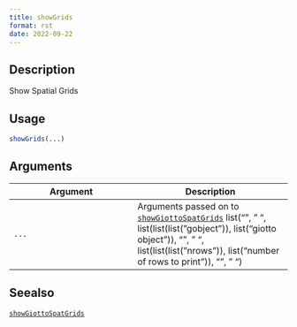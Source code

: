 ```yaml
--- 
title: showGrids 
format: rst 
date: 2022-09-22 
--- 
```


## Description

Show Spatial Grids


## Usage

```r
showGrids(...)
```


## Arguments

Argument      |Description
------------- |----------------
`...`     |      Arguments passed on to [`showGiottoSpatGrids`](#showgiottospatgrids)   list("\n", "    ", list(list(list("gobject")), list("giotto object")), "\n", "    ", list(list(list("nrows")), list("number of rows to print")), "\n", "  ")


## Seealso

[`showGiottoSpatGrids`](#showgiottospatgrids)


